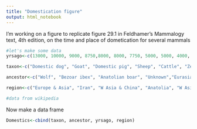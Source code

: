 ```yaml
---
title: "Domestication figure"
output: html_notebook
---
```


I'm working on a figure to replicate figure 29.1 in Feldhamer's Mammalogy text, 4th edition, on the time and place of dometication for several mammals


```r
#let's make some data
yrsago<-c(13000, 10000, 9000, 8750,8000, 8000, 7750, 5000, 5000, 4000, 4000, 3500, 2500, 2500, 2400, 2400,1500, 1100, 600, 70, 40)

taxon<-c("Domestic dog", "Goat", "Domestic pig", "Sheep", "Cattle", "Zebu cattle", "Domestic cat", "Guinea pig", "Donkey", "Water buffalo", "Dromedary", "Horse", "Yak", "Bactrian camel", "Llama", "Alpaca",  "Ferret",  "Domestic rabbit", "Lab mouse", "Domestic red fox", "Domestic hedgehog")

ancestor<-c("Wolf", "Bezoar ibex", "Anatolian boar", "Unknown","Eurasian aurochs", "Indian aurochs", "African wild cat", "Montane guinea pig", "Nubian wild ass", "Wild water buffalo", "Thomas' camel", "Wild horse", "Bactrian camel", "Guanco", "Vicuna", "Polecat", "Wild rabbit", "House mouse", "Red fox", "Four-toed hedgehog")

region<-c("Europe & Asia", "Iran", "W Asia & China", "Anatolia", "W Asia", "India", "W Asia", "Peru", "Donkey", "India, China, Philippines", "Arabia", "Kazakhastan", "Tibet & Nepal", "C Asia", "Peru & Bolivia", "Peru & Bolivia", "Europe", "Europe", "China & C Europe", "Russia", "C & E Africa")

#data from wikipedia
```

Now make a data frame
```r
Domestics<-cbind(taxon, ancestor, yrsago, region)
```

